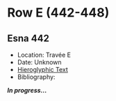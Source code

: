 # Row E (442-448) {-}

## Esna 442 {-}

- Location: Travée E
- Date: Unknown
- [Hieroglyphic Text](https://www.ifao.egnet.net/uploads/publications/enligne/Temples-Esna004.pdf#page=102){target="_blank"}  
- Bibliography: 

***In progress...***